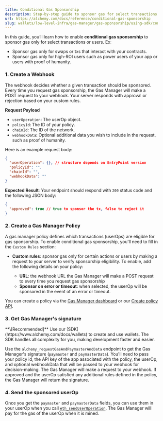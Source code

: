 ```yaml
---
title: Conditional Gas Sponsorship
description: Step-by-step guide to sponsor gas for select transactions and users.
url: https://alchemy.com/docs/reference/conditional-gas-sponsorship
slug: wallets/low-level-infra/gas-manager/gas-sponsorship/using-sdk/conditional-gas-sponsorship
---
```


In this guide, you’ll learn how to enable **conditional gas sponsorship** to sponsor gas only for select transactions or users. Ex:

- Sponsor gas only for swaps or txs that interact with your contracts.
- Sponsor gas only for high-ROI users such as power users of your app or users with proof of humanity.

### 1. Create a Webhook

The webhook decides whether a given transaction should be sponsored. Every time you request gas sponsorship, the Gas Manager will make a POST request to your webhook.
Your server responds with approval or rejection based on your custom rules.

**Request Payload**

- `userOperation`: The userOp object.
- `policyId`: The ID of your policy.
- `chainId`: The ID of the network.
- `webhookData`: Optional additional data you wish to include in the request, such as proof of humanity.

Here is an example request body:

```json
{
  "userOperation": {}, // structure depends on EntryPoint version
  "policyId": "",
  "chainId": "",
  "webhookData": ""
}
```

**Expected Result**: Your endpoint should respond with `200` status code and the following JSON body:

```json
{
  "approved": true // true to sponsor the tx, false to reject it
}
```

### 2. Create a Gas Manager Policy

A gas manager policy defines which transactions (userOps) are eligible for gas sponsorship. To enable conditional gas sponsorship, you'll need to fill in the `Custom Rules` section:

- **Custom rules**: sponsor gas only for certain actions or users by making a request to your server to verify sponsorship eligibility. To enable, add the following details on your policy:

  - **URL**: the webhook URL the Gas Manager will make a POST request to every time you request gas sponsorship
  - **Sponsor on error or timeout**: when selected, the userOp will be sponsored in the event of an error or timeout.

You can create a policy via the [Gas Manager dashboard](https://dashboard.alchemy.com/gas-manager/policy/create/?a=api-docs) or our [Create policy API](https://www.alchemy.com/docs/wallets/api/gas-manager-admin-api/admin-api-endpoints/create-policy).

### 3. Get Gas Manager's signature

<Info>
  **\[Recommended]** Use our [SDK](https://www.alchemy.com/docs/wallets) to
  create and use wallets. The SDK handles all complexity for you, making
  development faster and easier.
</Info>

Use the `alchemy_requestGasAndPaymasterAndData` endpoint to get the Gas Manager's signature (`paymaster` and `paymasterData`). You'll need to pass your policy id, the API key of the app associated with the policy, the userOp, and optional webhookData that will be passed to your webhook for decision-making.
The Gas Manager will make a request to your webhook. If approved and the userOp satisfied any additional rules defined in the policy, the Gas Manager will return the signature.

### 4. Send the sponsored userOp

Once you get the `paymaster` and `paymasterData` fields, you can use them in your userOp when you call [`eth_sendUserOperation`](/reference/eth-senduseroperation). The Gas Manager will pay for the gas of the userOp when it is mined.
